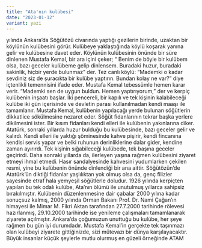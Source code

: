 ```yaml
---
title: "Ata'nın kulübesi"
date: "2023-01-12"
variant: yazi
---
```


yılında Ankara’da Söğütözü civarında yaptığı gezilerin birinde, uzaktan bir köylünün kulübesini görür. Kulübeye yaklaştığında köylü koşarak yanına gelir ve kulübesine davet eder. Köylünün kulübesinin önünde bir süre dinlenen Mustafa Kemal, bir ara içini çeker;
“ Benim de böyle bir kulübem olsa, bazı geceler kulübeme gelip dinlensem. Buradaki huzur, buradaki sakinlik, hiçbir yerde bulunmaz” der.
Tez canlı köylü:
“Mademki o kadar sevdiniz siz de şuracıkta bir kulübe yaptırın. Bundan kolay ne var?” diye içtenlikli temennisini ifade eder.
Mustafa Kemal tebessümle hemen karar verir.
“Mademki sen de uygun buldun. Hemen yaptırıyorum,” der ve kerpiç kulübenin inşaatı başlar.
İki pencereli, bir kapılı ve tek kişinin kalabileceği kulübe iki gün içerisinde ve devletin parası kullanılmadan kendi maaşı ile tamamlanır.
Mustafa Kemal, kulübenin yapılacağı yerde bulunan söğütlerin dikkatlice sökülmesine nezaret eder. Söğüt fidanlarının tekrar başka yerlere dikilmesini ister. Bir kısım fidanları kendi elleri ile kulübenin yakınlarına diker.
Atatürk, sonraki yıllarda huzur bulduğu bu kulübesinde, bazı geceler gelir ve kalırdı. Kendi elleri ile yaktığı şöminesinde kahve pişirir, kendi fincanına kendisi servis yapar ve belki ruhunun derinliklerine dalar gider, kendine zaman ayırırdı. Tek kişinin sığabileceği kulübede, tek başına geceler geçirirdi.
Daha sonraki yıllarda da, ilerleyen yaşına rağmen kulübesini ziyaret etmeyi ihmal etmedi. Hasır sandalyesinde kahvesini yudumlarken çekilen resmi, yine bu kulübenin önünde dinlendiği bir ana aittir. Söğütözün’de Atatürk’ün diktiği fidanlar yaşlılıktan yok olmuş olsa da, genç filizler sayesinde etraf hala yemyeşil söğütlerle doludur.
1926 yılında kerpiçten yapılan bu tek odalı kulübe, Ata’nın ölümü ile unutulmuş yıllarca sahipsiz bırakılmıştır. Kulübenin düzenlenmesine dair çabalar 2000 yılına kadar sonuçsuz kalmış, 2000 yılında Orman Bakanı Prof. Dr. Nami Çağan’ın himayesi ile Mimar M. Fikri Aktan tarafından 27.7.2000 tarihinde rölevesi hazırlanmış, 29.10.2000 tarihinde ise yenileme çalışmaları tamamlanarak ziyarete açılmıştır. Ankara’da çoğumuzun unuttuğu bu kulübe, her şeye rağmen bu gün iyi durumdadır.
Mustafa Kemal’in gerçekte tek taşınmazı olan kulübeyi ziyarete gittiğinizde, sizi mütevazı bir dünya karşılayacaktır.
Büyük insanlar küçük şeylerle mutlu olurmuş en güzeli örneğinde ATAM
